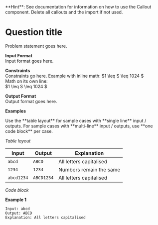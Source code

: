 
<Callout type="warning" emoji="💡">
  **Hint**: See documentation for information on how to use the Callout
  component. Delete all callouts and the import if not used.
</Callout>

# Question title

Problem statement goes here.

**Input Format**  
Input format goes here.

**Constraints**  
Constraints go here.
Example with inline math: $1 \leq S \leq 1024 $  
Math on its own line:  
$1 \leq S \leq 1024 $  

**Output Format**  
Output format goes here.

**Examples**

<Callout emoji="💡">
  Use the **table layout** for sample cases with **single line** input /
  outputs. For sample cases with **multi-line** input / outputs, use **one code
  block** per case.
</Callout>

_Table layout_

| Input      | Output     | Explanation             |
| ---------- | ---------- | ----------------------- |
| `abcd`     | `ABCD`     | All letters capitalised |
| `1234`     | `1234`     | Numbers remain the same |
| `abcd1234` | `ABCD1234` | All letters capitalised |

_Code block_

**Example 1**

```
Input: abcd
Output: ABCD
Explanation: All letters capitalised
```
